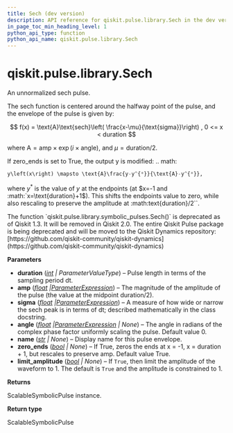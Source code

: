 ```yaml
---
title: Sech (dev version)
description: API reference for qiskit.pulse.library.Sech in the dev version of qiskit
in_page_toc_min_heading_level: 1
python_api_type: function
python_api_name: qiskit.pulse.library.Sech
---
```


<span id="qiskit-pulse-library-sech" />

# qiskit.pulse.library.Sech

<Function id="qiskit.pulse.library.Sech" isDedicatedPage={true} github="https://github.com/Qiskit/qiskit/tree/main/qiskit/pulse/library/symbolic_pulses.py#L1852-L1926" signature="qiskit.pulse.library.Sech(duration, amp, sigma, angle=0.0, name=None, zero_ends=True, limit_amplitude=None)">
  An unnormalized sech pulse.

  The sech function is centered around the halfway point of the pulse, and the envelope of the pulse is given by:

$$
f(x) = \text{A}\text{sech}\left(
\frac{x-\mu}{\text{sigma}}\right)  ,  0 <= x < duration
$$

  where $\text{A} = \text{amp} \times\exp\left(i\times\text{angle}\right)$, and $\mu=\text{duration}/2$.

  If zero\_ends is set to True, the output y is modified: .. math:

  ```python
  y\left(x\right) \mapsto \text{A}\frac{y-y^{*}}{\text{A}-y^{*}},
  ```

  where $y^{*}$ is the value of $y$ at the endpoints (at $x=-1 and :math:`x=\text{duration}+1$). This shifts the endpoints value to zero, while also rescaling to preserve the amplitude at :math:text\{duration}/2\`\`.

  <Admonition title="Deprecated since version 1.3" type="danger">
    The function `qiskit.pulse.library.symbolic_pulses.Sech()` is deprecated as of Qiskit 1.3. It will be removed in Qiskit 2.0. The entire Qiskit Pulse package is being deprecated and will be moved to the Qiskit Dynamics repository: [https://github.com/qiskit-community/qiskit-dynamics](https://github.com/qiskit-community/qiskit-dynamics)
  </Admonition>

  **Parameters**

  *   **duration** ([*int*](https://docs.python.org/3/library/functions.html#int "(in Python v3.13)") *| ParameterValueType*) – Pulse length in terms of the sampling period dt.
  *   **amp** ([*float*](https://docs.python.org/3/library/functions.html#float "(in Python v3.13)")  *|*[*ParameterExpression*](qiskit.circuit.ParameterExpression "qiskit.circuit.ParameterExpression")) – The magnitude of the amplitude of the pulse (the value at the midpoint duration/2).
  *   **sigma** ([*float*](https://docs.python.org/3/library/functions.html#float "(in Python v3.13)")  *|*[*ParameterExpression*](qiskit.circuit.ParameterExpression "qiskit.circuit.ParameterExpression")) – A measure of how wide or narrow the sech peak is in terms of dt; described mathematically in the class docstring.
  *   **angle** ([*float*](https://docs.python.org/3/library/functions.html#float "(in Python v3.13)")  *|*[*ParameterExpression*](qiskit.circuit.ParameterExpression "qiskit.circuit.ParameterExpression") *| None*) – The angle in radians of the complex phase factor uniformly scaling the pulse. Default value 0.
  *   **name** ([*str*](https://docs.python.org/3/library/stdtypes.html#str "(in Python v3.13)") *| None*) – Display name for this pulse envelope.
  *   **zero\_ends** ([*bool*](https://docs.python.org/3/library/functions.html#bool "(in Python v3.13)") *| None*) – If True, zeros the ends at x = -1, x = duration + 1, but rescales to preserve amp. Default value True.
  *   **limit\_amplitude** ([*bool*](https://docs.python.org/3/library/functions.html#bool "(in Python v3.13)") *| None*) – If `True`, then limit the amplitude of the waveform to 1. The default is `True` and the amplitude is constrained to 1.

  **Returns**

  ScalableSymbolicPulse instance.

  **Return type**

  ScalableSymbolicPulse
</Function>

